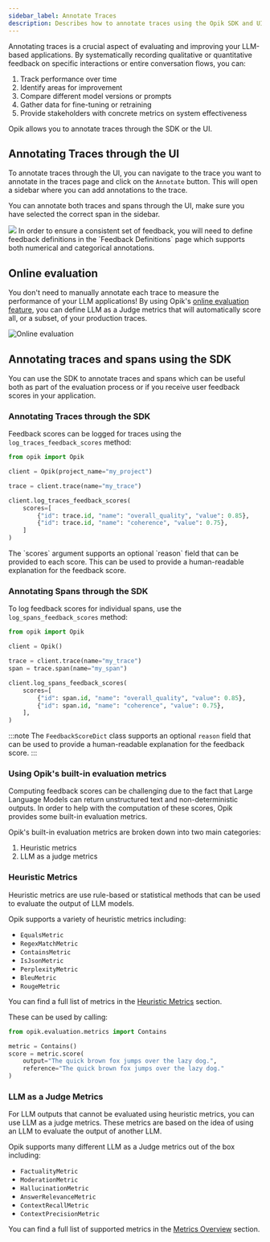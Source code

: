 ```yaml
---
sidebar_label: Annotate Traces
description: Describes how to annotate traces using the Opik SDK and UI
---
```


Annotating traces is a crucial aspect of evaluating and improving your LLM-based applications. By systematically recording qualitative or quantitative feedback on specific interactions or entire conversation flows, you can:

1. Track performance over time
2. Identify areas for improvement
3. Compare different model versions or prompts
4. Gather data for fine-tuning or retraining
5. Provide stakeholders with concrete metrics on system effectiveness

Opik allows you to annotate traces through the SDK or the UI.

## Annotating Traces through the UI

To annotate traces through the UI, you can navigate to the trace you want to annotate in the traces page and click on the `Annotate` button. This will open a sidebar where you can add annotations to the trace.

You can annotate both traces and spans through the UI, make sure you have selected the correct span in the sidebar.

<Frame>
  <img src="/static/img/tracing/annotate_traces.png" />
</Frame>

<Tip>
  In order to ensure a consistent set of feedback, you will need to define feedback definitions in the `Feedback
  Definitions` page which supports both numerical and categorical annotations.
</Tip>

## Online evaluation

You don't need to manually annotate each trace to measure the performance of your LLM applications! By using Opik's [online evaluation feature](/docs/production/rules), you can define LLM as a Judge metrics that will automatically score all, or a subset, of your production traces.

![Online evaluation](/static/img/production/online_evaluation.gif)

## Annotating traces and spans using the SDK

You can use the SDK to annotate traces and spans which can be useful both as part of the evaluation process or if you receive user feedback scores in your application.

### Annotating Traces through the SDK

Feedback scores can be logged for traces using the `log_traces_feedback_scores` method:

```python
from opik import Opik

client = Opik(project_name="my_project")

trace = client.trace(name="my_trace")

client.log_traces_feedback_scores(
    scores=[
        {"id": trace.id, "name": "overall_quality", "value": 0.85},
        {"id": trace.id, "name": "coherence", "value": 0.75},
    ]
)
```

<Tip>
  The `scores` argument supports an optional `reason` field that can be provided to each score. This can be used to
  provide a human-readable explanation for the feedback score.
</Tip>

### Annotating Spans through the SDK

To log feedback scores for individual spans, use the `log_spans_feedback_scores` method:

```python
from opik import Opik

client = Opik()

trace = client.trace(name="my_trace")
span = trace.span(name="my_span")

client.log_spans_feedback_scores(
    scores=[
        {"id": span.id, "name": "overall_quality", "value": 0.85},
        {"id": span.id, "name": "coherence", "value": 0.75},
    ],
)
```

:::note
The `FeedbackScoreDict` class supports an optional `reason` field that can be used to provide a human-readable explanation for the feedback score.
:::

### Using Opik's built-in evaluation metrics

Computing feedback scores can be challenging due to the fact that Large Language Models can return unstructured text and non-deterministic outputs. In order to help with the computation of these scores, Opik provides some built-in evaluation metrics.

Opik's built-in evaluation metrics are broken down into two main categories:

1. Heuristic metrics
2. LLM as a judge metrics

### Heuristic Metrics

Heuristic metrics are use rule-based or statistical methods that can be used to evaluate the output of LLM models.

Opik supports a variety of heuristic metrics including:

- `EqualsMetric`
- `RegexMatchMetric`
- `ContainsMetric`
- `IsJsonMetric`
- `PerplexityMetric`
- `BleuMetric`
- `RougeMetric`

You can find a full list of metrics in the [Heuristic Metrics](/docs/evaluation/metrics/heuristic_metrics) section.

These can be used by calling:

```python
from opik.evaluation.metrics import Contains

metric = Contains()
score = metric.score(
    output="The quick brown fox jumps over the lazy dog.",
    reference="The quick brown fox jumps over the lazy dog."
)
```

### LLM as a Judge Metrics

For LLM outputs that cannot be evaluated using heuristic metrics, you can use LLM as a judge metrics. These metrics are based on the idea of using an LLM to evaluate the output of another LLM.

Opik supports many different LLM as a Judge metrics out of the box including:

- `FactualityMetric`
- `ModerationMetric`
- `HallucinationMetric`
- `AnswerRelevanceMetric`
- `ContextRecallMetric`
- `ContextPrecisionMetric`

You can find a full list of supported metrics in the [Metrics Overview](/docs/evaluation/metrics/overview) section.
